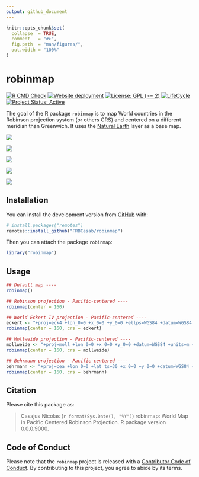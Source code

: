 ```yaml
---
output: github_document
---
```


<!-- README.md is generated from README.Rmd. Please edit that file -->


```r
knitr::opts_chunk$set(
  collapse  = TRUE,
  comment   = "#>",
  fig.path  = "man/figures/",
  out.width = "100%"
)
```



# robinmap

<!-- badges: start -->
[![R CMD Check](https://github.com/frbcesab/robinmap/actions/workflows/R-CMD-check.yaml/badge.svg)](https://github.com/frbcesab/robinmap/actions/workflows/R-CMD-check.yaml)
[![Website deployment](https://github.com/frbcesab/robinmap/actions/workflows/pkgdown.yaml/badge.svg)](https://github.com/frbcesab/robinmap/actions/workflows/pkgdown.yaml)
[![License: GPL (>= 2)](https://img.shields.io/badge/License-GPL%20%28%3E%3D%202%29-blue.svg)](https://choosealicense.com/licenses/gpl-2.0/)
[![LifeCycle](man/figures/lifecycle/lifecycle-stable.svg)](https://lifecycle.r-lib.org/articles/stages.html#stable)
[![Project Status: Active](https://www.repostatus.org/badges/latest/active.svg)](https://www.repostatus.org/#active)
<!-- badges: end -->


The goal of the R package `robinmap` is to map World countries in the Robinson 
projection system (or others CRS) and centered on a different meridian than 
Greenwich. It uses the [Natural Earth](https://www.naturalearthdata.com/) layer 
as a base map.


![](man/figures/robinson_map.png)

![](man/figures/robinson_map_bis.png)

![](man/figures/eckert_map.png)

![](man/figures/mollweide_map.png)

![](man/figures/behrmann_map.png)


## Installation

You can install the development version from [GitHub](https://github.com/) with:

```r
# install.packages("remotes")
remotes::install_github("FRBCesab/robinmap")
```

Then you can attach the package `robinmap`:

```r
library("robinmap")
```



## Usage


```r
## Default map ----
robinmap()

## Robinson projection - Pacific-centered ----
robinmap(center = 160)

## World Eckert IV projection - Pacific-centered ----
eckert <- "+proj=eck4 +lon_0=0 +x_0=0 +y_0=0 +ellps=WGS84 +datum=WGS84 +units=m +no_defs"
robinmap(center = 160, crs = eckert)

## Mollweide projection - Pacific-centered ----
mollweide <- "+proj=moll +lon_0=0 +x_0=0 +y_0=0 +datum=WGS84 +units=m +no_defs"
robinmap(center = 160, crs = mollweide)

## Behrmann projection - Pacific-centered ----
behrmann <- "+proj=cea +lon_0=0 +lat_ts=30 +x_0=0 +y_0=0 +datum=WGS84 +ellps=WGS84 +units=m +no_defs"
robinmap(center = 160, crs = behrmann)
```




## Citation

Please cite this package as: 

> Casajus Nicolas (`r format(Sys.Date(), "%Y")`) robinmap: World Map in Pacific 
Centered Robinson Projection. R package version 0.0.0.9000.



## Code of Conduct

Please note that the `robinmap` project is released with a 
[Contributor Code of Conduct](https://contributor-covenant.org/version/2/0/CODE_OF_CONDUCT.html). 
By contributing to this project, you agree to abide by its terms.
